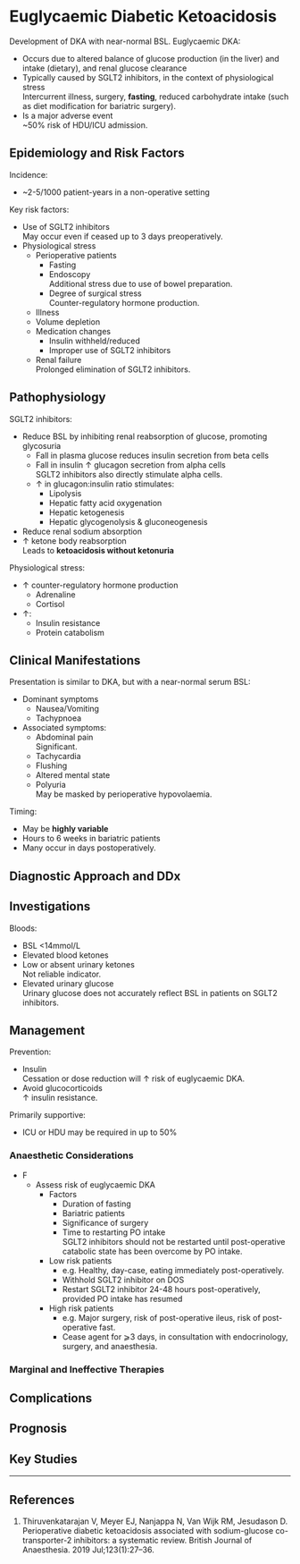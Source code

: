 # Euglycaemic Diabetic Ketoacidosis


Development of DKA with near-normal BSL. Euglycaemic DKA:

* Occurs due to altered balance of glucose production (in the liver) and intake (dietary), and renal glucose clearance
* Typically caused by SGLT2 inhibitors, in the context of physiological stress  
Intercurrent illness, surgery, **fasting**, reduced carbohydrate intake (such as diet modification for bariatric surgery).
* Is a major adverse event  
~50% risk of HDU/ICU admission.


## Epidemiology and Risk Factors

Incidence:

* ~2-5/1000 patient-years in a non-operative setting


Key risk factors:

* Use of SGLT2 inhibitors  
May occur even if ceased up to 3 days preoperatively.
* Physiological stress
	* Perioperative patients
		* Fasting
		* Endoscopy  
		Additional stress due to use of bowel preparation.
		* Degree of surgical stress  
		Counter-regulatory hormone production.
	* Illness
	* Volume depletion
	* Medication changes
		* Insulin withheld/reduced
		* Improper use of SGLT2 inhibitors
	* Renal failure  
	Prolonged elimination of SGLT2 inhibitors.

## Pathophysiology

SGLT2 inhibitors:

* Reduce BSL by inhibiting renal reabsorption of glucose, promoting glycosuria
	* Fall in plasma glucose reduces insulin secretion from beta cells
	* Fall in insulin ↑ glucagon secretion from alpha cells  
	SGLT2 inhibitors also directly stimulate alpha cells.
	* ↑ in glucagon:insulin ratio stimulates:
		* Lipolysis
		* Hepatic fatty acid oxygenation
		* Hepatic ketogenesis
		* Hepatic glycogenolysis & gluconeogenesis
* Reduce renal sodium absorption
* ↑ ketone body reabsorption  
Leads to **ketoacidosis without ketonuria**


Physiological stress:

* ↑ counter-regulatory hormone production
	* Adrenaline
	* Cortisol
* ↑:
	* Insulin resistance
	* Protein catabolism

## Clinical Manifestations

Presentation is similar to DKA, but with a near-normal serum BSL:

* Dominant symptoms
	* Nausea/Vomiting
	* Tachypnoea
* Associated symptoms:
	* Abdominal pain  
	Significant.
	* Tachycardia
	* Flushing
	* Altered mental state
	* Polyuria  
	May be masked by perioperative hypovolaemia.


Timing:

* May be **highly variable**
* Hours to 6 weeks in bariatric patients
* Many occur in days postoperatively.


## Diagnostic Approach and DDx

## Investigations

Bloods:

* BSL <14mmol/L
* Elevated blood ketones
* Low or absent urinary ketones  
Not reliable indicator.
* Elevated urinary glucose  
Urinary glucose does not accurately reflect BSL in patients on SGLT2 inhibitors.

## Management

Prevention:

* Insulin  
Cessation or dose reduction will ↑ risk of euglycaemic DKA.
* Avoid glucocorticoids  
↑ insulin resistance.

Primarily supportive:

* ICU or HDU may be required in up to 50%

### Anaesthetic Considerations

* F
	* Assess risk of euglycaemic DKA
		* Factors
			* Duration of fasting
			* Bariatric patients
			* Significance of surgery
			* Time to restarting PO intake  
			SGLT2 inhibitors should not be restarted until post-operative catabolic state has been overcome by PO intake.
		* Low risk patients
			* e.g. Healthy, day-case, eating immediately post-operatively.
			* Withhold SGLT2 inhibitor on DOS  
			* Restart SGLT2 inhibitor 24-48 hours post-operatively, provided PO intake has resumed
		* High risk patients
			* e.g. Major surgery, risk of post-operative ileus, risk of post-operative fast.
			* Cease agent for ⩾3 days, in consultation with endocrinology, surgery, and anaesthesia.

### Marginal and Ineffective Therapies

## Complications

## Prognosis

## Key Studies


---

## References

1. Thiruvenkatarajan V, Meyer EJ, Nanjappa N, Van Wijk RM, Jesudason D. Perioperative diabetic ketoacidosis associated with sodium-glucose co-transporter-2 inhibitors: a systematic review. British Journal of Anaesthesia. 2019 Jul;123(1):27–36. 

